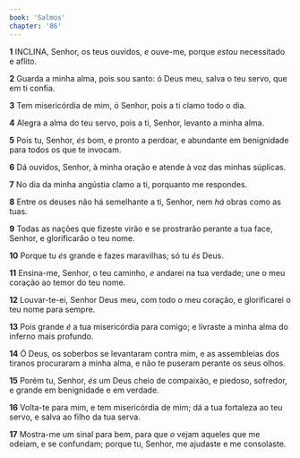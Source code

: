 ```yaml
---
book: 'Salmos'
chapter: '86'
---
```


**1** INCLINA, Senhor, os teus ouvidos, _e_ ouve-me, porque _estou_ necessitado e aflito.

**2** Guarda a minha alma, pois sou santo: ó Deus meu, salva o teu servo, que em ti confia.

**3** Tem misericórdia de mim, ó Senhor, pois a ti clamo todo o dia.

**4** Alegra a alma do teu servo, pois a ti, Senhor, levanto a minha alma.

**5** Pois tu, Senhor, _és_ bom, e pronto a perdoar, e abundante em benignidade para todos os que te invocam.

**6** Dá ouvidos, Senhor, à minha oração e atende à voz das minhas súplicas.

**7** No dia da minha angústia clamo a ti, porquanto me respondes.

**8** Entre os deuses não há semelhante a ti, Senhor, nem _há_ obras como as tuas.

**9** Todas as nações que fizeste virão e se prostrarão perante a tua face, Senhor, e glorificarão o teu nome.

**10** Porque tu _és_ grande e fazes maravilhas; só tu _és_ Deus.

**11** Ensina-me, Senhor, o teu caminho, _e_ andarei na tua verdade; une o meu coração ao temor do teu nome.

**12** Louvar-te-ei, Senhor Deus meu, com todo o meu coração, e glorificarei o teu nome para sempre.

**13** Pois grande _é_ a tua misericórdia para comigo; e livraste a minha alma do inferno mais profundo.

**14** Ó Deus, os soberbos se levantaram contra mim, e as assembleias dos tiranos procuraram a minha alma, e não te puseram perante os seus olhos.

**15** Porém tu, Senhor, _és_ um Deus cheio de compaixão, e piedoso, sofredor, e grande em benignidade e em verdade.

**16** Volta-te para mim, e tem misericórdia de mim; dá a tua fortaleza ao teu servo, e salva ao filho da tua serva.

**17** Mostra-me um sinal para bem, para que _o_ vejam aqueles que me odeiam, e se confundam; porque tu, Senhor, me ajudaste e me consolaste.
